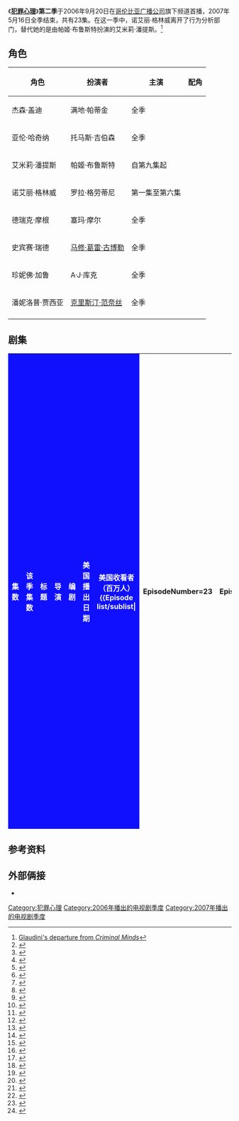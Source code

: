 {{noteTA
|G1=Show
|1=zh-cn:犯罪心理; zh-tw:犯罪心理; zh-hk:心理追兇;
|2=zh:明日之後;zh-hans:后天;zh-hk:明日之後;zh-tw:明天過後;
}}
{{infobox tvseason 
| season_name = 《犯罪心理》第二季
| eng_name = {{lang|en|''Criminal Minds'' (Season 2)}}
 |bgcolour     = #1010FF;
 |fgcolour     = #FFFFFF
 | region_1 = {{startdate|2007|10|2}}
 | image            = [[File:犯罪心理第二季.jpg|200px]]
 | country = [[美国|美国]]
 | first_aired = {{startdate|2006|9|20}}
 | last_aired = {{startdate|2007|5|16}}
 | num_episodes = 23集
 | prev_season = [[犯罪心理_(第一季)|第一季]] 
 | next_season = [[犯罪心理_(第三季)|第三季]]  
 |episode_list = [[犯罪心理集数列表|犯罪心理集数列表]]
|}}
《'''[[犯罪心理_(電視劇)|犯罪心理]]'''》'''第二季'''于2006年9月20日在[[哥伦比亚广播公司|哥伦比亚广播公司]]旗下频道首播，2007年5月16日全季结束，共有23集。在这一季中，诺艾丽·格林威离开了行为分析部门，替代她的是由帕姬·布鲁斯特扮演的艾米莉·潘提斯。<ref>[http://www.kansascity.com/mld/kansascity/entertainment/15951453.htm Glaudini's departure from ''Criminal Minds'']</ref>

== 角色 ==
{| class="wikitable sortable" border="1" 
|-
! 角色 !! 扮演者 !! 主演  !! 配角
|-
| 杰森·盖迪 || 满地·帕蒂金  || 全季 || {{n/a}}
|-
| 亚伦·哈奇纳 || 托马斯·吉伯森 || 全季 || {{n/a}}
|-
| 艾米莉·潘提斯 || 帕姬·布鲁斯特 || 自第九集起 || {{n/a}}
|-
| 诺艾丽·格林威 || 罗拉·格劳蒂尼 || 第一集至第六集 || {{n/a}}
|-
| 德瑞克·摩根 || 塞玛·摩尔 || 全季 || {{n/a}}
|-
| 史宾赛·瑞德 || [[马修·葛雷·古博勒|马修·葛雷·古博勒]] || 全季 || {{n/a}}
|-
| 珍妮佛·加鲁 || A·J·库克 || 全季 || {{n/a}}
|-
| 潘妮洛普·贾西亚 || [[克里斯汀·范奈丝|克里斯汀·范奈丝]] || 全季 || {{n/a}}
|-
|}

==剧集==
{{main|犯罪心理集数列表}}
<onlyinclude>
{| class="wikitable" style="width:100%; margin:auto; background:#FFFFFF;"
|-
! style="background-color: #1010FF; color:#fff; text-align: center;"|集数
!! style="background-color: #1010FF; color:#fff; text-align: center;"|该季<br/>集数
!! style="background-color: #1010FF; color:#fff; text-align: center;"|标题
!! style="background-color: #1010FF; color:#fff; text-align: center;"|导演
!! style="background-color: #1010FF; color:#fff; text-align: center;"|编剧
!! style="background-color: #1010FF; color:#fff; text-align: center;"|美国播出日期
!! style="background-color: #1010FF; color:#fff; text-align: center;"|美国收看者<br />（百万人）
{{Episode list/sublist|
 |EpisodeNumber=23
 |EpisodeNumber2=1
 |Title=The Fisher King
 |RTitle=
 |WrittenBy=爱德华·艾伦·柏纳若
 |DirectedBy=凯莱·穆齐奥
 |OriginalAirDate={{Start date|2006|9|20}}
 |Aux4=15.65<ref>{{cite web |url=http://abcmedianet.com/web/dnr/dispDNR.aspx?id=092606_07 |title=Weekly Program Rankings |publisher=[[American_Broadcasting_Company|ABC]] Medianet |date=September 26, 2006 |accessdate=March 15, 2010 |archive-date=2012-03-29 |archive-url=https://web.archive.org/web/20120329105628/http://abcmedianet.com/web/dnr/dispDNR.aspx?id=092606_07 |dead-url=yes }}</ref>
 |ShortSummary=行为分析部门成员继续分析这名给他们邮寄谜语包裹的犯罪嫌疑人。盖迪决定先不去管这个案件的个人特性，而去调查分析这名杀手。
 |LineColor=1010FF
}}
{{Episode list/sublist|
 |EpisodeNumber=24
 |EpisodeNumber2=2
 |Title=P911
 |WrittenBy=西蒙·米伦
 |DirectedBy=亚当·戴维森
 |OriginalAirDate={{Start date|2006|9|27}}
 |Aux4=16.54<ref>{{cite web |url=http://abcmedianet.com/web/dnr/dispDNR.aspx?id=100306_09 |title=Weekly Program Rankings |publisher=[[American_Broadcasting_Company|ABC]] Medianet |date=October 3, 2006 |accessdate=March 15, 2010 |archive-date=2010-09-03 |archive-url=https://www.webcitation.org/5sTeQa0No?url=http://abcmedianet.com/web/dnr/dispDNR.aspx?id=100306_09 |dead-url=no }}</ref>
 |ShortSummary=预防儿童犯罪小组发现一个[[儿童色情|儿童色情]]网站正在拍卖一个失踪多年的男孩，于是便请来行为分析部门帮助他们解救出这个深陷泥潭的小男孩。
 |LineColor=1010FF
}}
{{Episode list/sublist|
 |EpisodeNumber=25
 |EpisodeNumber2=3
 |Title=The Perfect Storm
 |WrittenBy=埃里卡·梅塞尔、黛布拉·费舍尔
 |DirectedBy=费利克
 |OriginalAirDate={{Start date|2006|10|4}}
 |Aux4=15.19<ref>{{cite web |url=http://abcmedianet.com/web/dnr/dispDNR.aspx?id=101006_05 |title=Weekly Program Rankings |publisher=[[American_Broadcasting_Company|ABC]] Medianet |date=October 10, 2006 |accessdate=March 15, 2010 |archive-date=2010-09-03 |archive-url=https://www.webcitation.org/5sTeSSjv2?url=http://abcmedianet.com/web/dnr/dispDNR.aspx?id=101006_05 |dead-url=no }}</ref>
 |ShortSummary=一起团伙连环杀手在残忍的杀人时，用录像机把过程拍摄了下来，更可怕的是，他们竟然将[[DVD|DVD]]寄给受害人的父母，让他们受到了二次伤害。
 |LineColor=1010FF
}}
{{Episode list/sublist|
 |EpisodeNumber=26
 |EpisodeNumber2=4
 |Title=Psychodrama
 |WrittenBy=阿龙·泽尔曼
 |DirectedBy=盖·诺曼·比
 |OriginalAirDate={{Start date|2006|10|11}}
 |Aux4=16.73<ref>{{cite web |url=http://abcmedianet.com/web/dnr/dispDNR.aspx?id=101706_06 |title=Weekly Program Rankings |publisher=[[American_Broadcasting_Company|ABC]] Medianet |date=October 17, 2006 |accessdate=March 15, 2010 |archive-date=2010-09-03 |archive-url=https://www.webcitation.org/5sTeZAiie?url=http://abcmedianet.com/web/dnr/dispDNR.aspx?id=101706_06 |dead-url=no }}</ref>
 |ShortSummary=一个人在[[洛杉矶|洛杉矶]]进行了多起银行抢劫，后来警方慢慢发现这名抢劫者并不在意钱财，而是为了虐待人质。当地警方立刻请来行为分析部门帮助他们抓到凶手。
 |LineColor=1010FF
}}
{{Episode list/sublist|
 |EpisodeNumber=27
 |EpisodeNumber2=5
 |Title=The Aftermath
 |WrittenBy=克里斯·曼蒂
 |DirectedBy=提姆·麦锡森
 |OriginalAirDate={{Start date|2006|10|18}}
 |Aux4=16.20<ref>{{cite web |url=http://abcmedianet.com/web/dnr/dispDNR.aspx?id=102406_05 |title=Weekly Program Rankings |publisher=[[American_Broadcasting_Company|ABC]] Medianet |date=October 24, 2006 |accessdate=March 15, 2010 |archive-date=2010-09-03 |archive-url=https://www.webcitation.org/5sTeacyAF?url=http://abcmedianet.com/web/dnr/dispDNR.aspx?id=102406_05 |dead-url=no }}</ref>
 |ShortSummary=行为分析部门接到了连环奸杀案件，犯人在学校附近攻击年轻女子，并将其奸杀。侦查阶段，行为分析部门让诺艾丽假装年轻学生引犯人上钩，没想到犯人还未进行犯罪时诺艾丽就暴露了自己的身份，也让凶手逃出法网。但让人意想不到的是，诺艾丽在悔恨之余竟然枪杀了这名嫌犯，并假装称自我防卫。
 |LineColor=1010FF
}}
{{Episode list/sublist|
 |EpisodeNumber=28
 |EpisodeNumber2=6
 |Title=The Boogeyman
 |WrittenBy=安迪·布歇尔
 |DirectedBy=史蒂夫·博伊姆
 |OriginalAirDate={{Start date|2006|10|25}}
 |Aux4=16.77<ref>{{cite web |url=http://abcmedianet.com/web/dnr/dispDNR.aspx?id=103106_10 |title=Weekly Program Rankings |publisher=[[American_Broadcasting_Company|ABC]] Medianet |date=October 31, 2006 |accessdate=March 15, 2010 |archive-url=https://web.archive.org/web/20150311233334/http://abcmedianet.com/web/dnr/dispDNR.aspx?id=103106_10 |archive-date=2015-03-11 |dead-url=yes }}</ref>
 |ShortSummary=行为分析部门来到了[[德克萨斯州|德克萨斯州]]调查一起儿童谋杀案。与此同时，诺艾丽伪造的自我防卫虽然让他逃脱了审讯，但哈奇纳似乎已经发现了破绽，在压力之下，诺艾丽选择了从行为分析部门辞职。
 |LineColor=1010FF
}}
{{Episode list/sublist|
 |EpisodeNumber=29
 |EpisodeNumber2=7
 |Title=North Mammon
 |WrittenBy=安德鲁·怀尔德
 |DirectedBy=马特·厄尔·比斯雷
 |OriginalAirDate={{Start date|2006|11|1}}
 |Aux4=16.97<ref>{{cite web |url=http://abcmedianet.com/web/dnr/dispDNR.aspx?id=110706_05 |title=Weekly Program Rankings |publisher=[[American_Broadcasting_Company|ABC]] Medianet |date=November 7, 2006 |accessdate=March 15, 2010 |archive-url=https://www.webcitation.org/5sTeeRmC9?url=http://abcmedianet.com/web/dnr/dispDNR.aspx?id=110706_05 |archive-date=2010-09-03 |dead-url=yes }}</ref>
 |ShortSummary=一个男子绑架了三个年轻女孩，并将她们关在了一个牢笼中，让她们三个自相残杀，只有两个人才可以活着出去。
 |LineColor=1010FF
}}
{{Episode list/sublist|
 |EpisodeNumber=30
 |EpisodeNumber2=8
 |Title=Empty Planet
 |WrittenBy=艾德·纳皮尔
 |DirectedBy=艾洛迪·基恩
 |OriginalAirDate={{Start date|2006|11|8}}
 |Aux4=17.57<ref>{{cite web |url=http://abcmedianet.com/web/dnr/dispDNR.aspx?id=111406_09 |title=Weekly Program Rankings |publisher=[[American_Broadcasting_Company|ABC]] Medianet |date=November 14, 2006 |accessdate=March 15, 2010 |archive-date=2010-09-03 |archive-url=https://www.webcitation.org/5sTegBC2f?url=http://abcmedianet.com/web/dnr/dispDNR.aspx?id=111406_09 |dead-url=yes }}</ref>
 |ShortSummary=行为分析部门来到了[[西雅图|西雅图]]调查一起连环炸弹爆炸案。经过调查，行为分析部门认定这名罪犯是一位反科技者，他被一部[[科幻小说|科幻小说]]所深深的吸引，并陷入其中。
 |LineColor=1010FF
}}
{{Episode list/sublist|
 |EpisodeNumber=31
 |EpisodeNumber2=9
 |Title=The Last Word
 |WrittenBy=埃里卡·梅塞尔、黛布拉·费舍尔
 |DirectedBy=凯莱·穆齐奥
 |OriginalAirDate={{Start date|2006|11|15}}
 |Aux4=16.48<ref>{{cite web |url=http://abcmedianet.com/web/dnr/dispDNR.aspx?id=112106_06 |title=Weekly Program Rankings |publisher=[[American_Broadcasting_Company|ABC]] Medianet |date=November 21, 2006 |accessdate=March 15, 2010 |archive-date=2010-09-03 |archive-url=https://www.webcitation.org/5sTejEbwz?url=http://abcmedianet.com/web/dnr/dispDNR.aspx?id=112106_06 |dead-url=no }}</ref>
 |ShortSummary=一位[[外交官|外交官]]的女儿艾米莉拿着调令加入了行为分析部门，但盖迪和哈奇纳起初认为她是靠关系来到行为分析部门的，并打算把她打发走，但随后艾米莉便成为行为分析部门不可或缺的一员。
 |LineColor=1010FF
}}
{{Episode list/sublist|
 |EpisodeNumber=32
 |EpisodeNumber2=10
 |Title=Lessons Learned
 |WrittenBy=吉姆·克莱曼特
 |DirectedBy=盖·诺曼·比
 |OriginalAirDate={{Start date|2006|11|22}}
 |Aux4=16.56<ref>{{cite web |url=http://abcmedianet.com/web/dnr/dispDNR.aspx?id=112806_08 |title=Weekly Program Rankings |publisher=[[American_Broadcasting_Company|ABC]] Medianet |date=November 28, 2006 |accessdate=March 15, 2010 |archive-date=2014-11-06 |archive-url=https://web.archive.org/web/20141106163045/http://abcmedianet.com/web/dnr/dispDNR.aspx?id=112806_08 |dead-url=no }}</ref>
 |ShortSummary=盖迪、瑞德和艾米莉来到了[[关塔那摩湾|关塔那摩湾]]，企图阻止一起针对[[美国|美国]]本土的生化攻击。关塔那摩湾中关押的都是与[[恐怖主义|恐怖主义]]相关的罪犯，行为分析部门企图从一位罪犯口中得知这次生化攻击的细节，以求阻止这场灾难。
 |LineColor=1010FF
}}
{{Episode list/sublist|
 |EpisodeNumber=33
 |EpisodeNumber2=11
 |Title=Sex, Birth, Death
 |WrittenBy=克里斯·曼蒂
 |DirectedBy=格温妮丝·帕特洛
 |OriginalAirDate={{Start date|2006|11|29}}
 |Aux4=17.92<ref>{{cite web |url=http://abcmedianet.com/web/dnr/dispDNR.aspx?id=120506_08 |title=Weekly Program Rankings |publisher=[[American_Broadcasting_Company|ABC]] Medianet |date=December 5, 2006 |accessdate=March 15, 2010 |archive-date=2015-01-28 |archive-url=https://web.archive.org/web/20150128113457/http://abcmedianet.com/web/dnr/dispDNR.aspx?id=120506_08 |dead-url=no }}</ref>
 |ShortSummary=行为分析部门来到[[华盛顿特区|华盛顿特区]]调查一起针对妓女的杀人案，但是[[国会|国会]][[议员|议员]]却因为政治利益不想让媒体知道这里有连环杀人案发生，若行为分析部门走漏了消息，则会被调离这个案子。
 |LineColor=1010FF
}}
{{Episode list/sublist|
 |EpisodeNumber=34
 |EpisodeNumber2=12
 |Title=Profiler, Profiled
 |WrittenBy=爱德华·艾伦·柏纳若
 |DirectedBy=格伦·科索
 |OriginalAirDate={{Start date|2006|12|13}}
 |Aux4=16.06<ref>{{cite web |url=http://www.thefutoncritic.com/news.aspx?id=20061219cbs01 |title=CBS rolls a lucky 13 |publisher=The Futon Critic |date=December 19, 2006 |accessdate=March 15, 2010 |archive-date=2020-07-21 |archive-url=https://web.archive.org/web/20200721142148/http://www.thefutoncritic.com/news.aspx?id=20061219cbs01 |dead-url=no }}</ref>
 |ShortSummary=德瑞克·摩根因涉嫌多起杀人案被[[芝加哥|芝加哥]]警方逮捕，摩根每次来到芝加哥之后都有一个黑人少年死亡，当地警方认为摩根符合嫌犯标准，于是便逮捕了他。
 |LineColor=1010FF
}}
{{Episode list/sublist|
 |EpisodeNumber=35
 |EpisodeNumber2=13
 |Title=No Way Out
 |WrittenBy=西蒙·米伦
 |DirectedBy=约翰·加拉赫
 |OriginalAirDate={{Start date|2007|1|17}}
 |Aux4=12.99<ref>{{cite web |url=http://abcmedianet.com/web/dnr/dispDNR.aspx?id=012307_05 |title=Weekly Program Rankings |publisher=[[American_Broadcasting_Company|ABC]] Medianet |date=January 23, 2007 |accessdate=March 15, 2010 |archive-date=2010-09-03 |archive-url=https://www.webcitation.org/5sTex98q0?url=http://abcmedianet.com/web/dnr/dispDNR.aspx?id=012307_05 |dead-url=yes }}</ref>
 |ShortSummary=杰森·盖迪遇到了在他职业生涯中最残忍最邪恶的连环杀手弗兰克，弗兰克连续杀人超过30年。当盖迪和摩根终于在一家甜品店抓到弗兰克时，弗兰克以儿童人质为籌碼逃之夭夭。
 |LineColor=1010FF
}}
{{Episode list/sublist|
 |EpisodeNumber=36
 |EpisodeNumber2=14
 |Title=The Big Game 
 |RTitle=
 |WrittenBy=爱德华·艾伦·柏纳若
 |DirectedBy=凯莱·穆齐奥
 |OriginalAirDate={{Start date|2007|2|4}}
 |Aux4=26.31<ref>{{cite web |url=http://abcmedianet.com/web/dnr/dispDNR.aspx?id=020607_05 |title=Weekly Program Rankings |publisher=[[American_Broadcasting_Company|ABC]] Medianet |date=February 6, 2007 |accessdate=March 15, 2010 |archive-date=2010-09-03 |archive-url=https://www.webcitation.org/5sTf0gI3Y?url=http://abcmedianet.com/web/dnr/dispDNR.aspx?id=020607_05 |dead-url=yes }}</ref>
 |ShortSummary=行为分析部门对一起针对富裕阶层的连环杀人案开展了调查，他们相信有多名犯人，并利用受害者家中电脑摄像头来监视受害者。经过一系列调查，行为分析部门发现犯人只有一个人，他有着[[精神分裂症|精神分裂症]]，所以在犯罪现场表现出了多人作案的痕迹。在抓捕过程中，瑞德被凶手劫持，遭到了虐待。
 |LineColor=1010FF
}}
{{Episode list/sublist|
 |EpisodeNumber=37
 |EpisodeNumber2=15
 |Title=Revelations 
 |RTitle=
 |WrittenBy=克里斯·曼蒂
 |DirectedBy=盖·诺曼·比	
 |OriginalAirDate={{Start date|2007|2|7}}
 |Aux4=16.27<ref>{{cite web |url=http://abcmedianet.com/web/dnr/dispDNR.aspx?id=021307_05 |title=Weekly Program Rankings |publisher=[[American_Broadcasting_Company|ABC]] Medianet |date=February 13, 2007 |accessdate=March 15, 2010 |archive-date=2010-09-03 |archive-url=https://www.webcitation.org/5sTf28D4U?url=http://abcmedianet.com/web/dnr/dispDNR.aspx?id=021307_05 |dead-url=no }}</ref>
 |ShortSummary=行为分析部门知晓瑞德遭到劫持后，立刻想法设法解救瑞德。瑞德则利用犯人的摄像头与行为分析部门的成员们交流，利用对哈奇纳的暗号使自己脱困。
 |LineColor=1010FF
}}
{{Episode list/sublist|
 |EpisodeNumber=38
 |EpisodeNumber2=16
 |Title=Fear and Loathing
 |WrittenBy=阿龙·泽尔曼
 |DirectedBy=罗勃·斯派尔
 |OriginalAirDate={{Start date|2007|2|14}}
 |Aux4=15.16<ref>{{cite web |url=http://abcmedianet.com/web/dnr/dispDNR.aspx?id=022107_05 |title=Weekly Program Rankings |publisher=[[American_Broadcasting_Company|ABC]] Medianet |date=February 21, 2007 |accessdate=March 15, 2010 |archive-date=2010-09-03 |archive-url=https://www.webcitation.org/5sTf3b94F?url=http://abcmedianet.com/web/dnr/dispDNR.aspx?id=022107_05 |dead-url=no }}</ref>
 |ShortSummary=在几乎全是白人的[[纽约|纽约]]郊区，四名[[黑人|黑人]]儿童被谋杀，这引起了当地不小的轰动，甚至有发生种族冲突的危险，行为分析部门立刻赶往纽约，调查这起杀人案。
 |LineColor=1010FF
}}
{{Episode list/sublist|
 |EpisodeNumber=39
 |EpisodeNumber2=17
 |Title=Distress
 |WrittenBy=李昂
 |DirectedBy=约翰·休華特
 |OriginalAirDate={{Start date|2007|2|21}}
 |Aux4=13.70<ref>{{cite web |url=http://abcmedianet.com/web/dnr/dispDNR.aspx?id=022707_06 |title=Weekly Program Rankings |publisher=[[American_Broadcasting_Company|ABC]] Medianet |date=February 27, 2007 |accessdate=March 15, 2010 |archive-date=2015-03-11 |archive-url=https://web.archive.org/web/20150311231358/http://abcmedianet.com/web/dnr/dispDNR.aspx?id=022707_06 |dead-url=no }}</ref>
 |ShortSummary=行为分析部门来到[[休斯顿|休斯顿]]调查一起针对建筑工地附近居民的谋杀案，最后他们发现犯人活在他的幻想之中，他自认为自己回到了十年前的战场上，周围的人都是敌人。
 |LineColor=1010FF
}}
{{Episode list/sublist|
 |EpisodeNumber=40
 |EpisodeNumber2=18
 |Title=Jones
 |WrittenBy=安迪·布歇尔
 |DirectedBy=史蒂夫·希尔
 |OriginalAirDate={{Start date|2007|2|28}}
 |Aux4=14.50<ref>{{cite web |url=http://abcmedianet.com/web/dnr/dispDNR.aspx?id=030607_05 |title=Weekly Program Rankings |publisher=[[American_Broadcasting_Company|ABC]] Medianet |date=March 6, 2007 |accessdate=March 15, 2010 |archive-date=2010-05-28 |archive-url=https://web.archive.org/web/20100528010304/http://abcmedianet.com/web/dnr/dispDNR.aspx?id=030607_05 |dead-url=no }}</ref>
 |ShortSummary=行为分析部门接到了一起对[[开膛手杰克|开膛手杰克]]的模仿案，受害者都是喉咙被割破。一直参与这起调查的一位老探员在调查出结果后被[[飓风|飓风]]杀死，案件的档案也都在灾难中丢失。
 |LineColor=1010FF
}}
{{Episode list/sublist|
 |EpisodeNumber=41
 |EpisodeNumber2=19
 |Title=Ashes and Dust
 |WrittenBy=安德鲁·怀尔德
 |DirectedBy=约翰·加拉赫
 |OriginalAirDate={{Start date|2007|3|21}}
 |Aux4=15.19<ref>{{cite web |url=http://abcmedianet.com/web/dnr/dispDNR.aspx?id=032707_04 |title=Weekly Program Rankings |publisher=[[American_Broadcasting_Company|ABC]] Medianet |date=March 27, 2007 |accessdate=March 15, 2010 |archive-date=2010-09-03 |archive-url=https://www.webcitation.org/5sTf8aUt0?url=http://abcmedianet.com/web/dnr/dispDNR.aspx?id=032707_04 |dead-url=no }}</ref>
 |ShortSummary=[[旧金山|旧金山]]发生了一起针对富裕家庭的连环杀人案。行为分析部门则将受害者关联在了一起，发现了一个以保护环境为主旨的组织似乎应该对此事负责。
 |LineColor=1010FF
}}
{{Episode list/sublist|
 |EpisodeNumber=42
 |EpisodeNumber2=20
 |Title=Honor Among Thieves
 |WrittenBy=阿龙·泽尔曼
 |DirectedBy=史蒂夫·博伊姆
 |OriginalAirDate={{Start date|2007|4|11}}
 |Aux4=12.80<ref>{{cite web |url=http://abcmedianet.com/web/dnr/dispDNR.aspx?id=041707_06 |title=Weekly Program Rankings |publisher=[[American_Broadcasting_Company|ABC]] Medianet |date=April 17, 2007 |accessdate=March 15, 2010 |archive-date=2015-03-11 |archive-url=https://web.archive.org/web/20150311232121/http://abcmedianet.com/web/dnr/dispDNR.aspx?id=041707_06 |dead-url=no }}</ref>
 |ShortSummary=一起针对[[俄国|俄国]]移民的绑架案引起了行为分析部门的注意，在艾米莉·潘提斯妈妈的帮助下，行为分析部门终于将人质解救了出来。
 |LineColor=1010FF
}}
{{Episode list/sublist|
 |EpisodeNumber=43
 |EpisodeNumber2=21
 |Title=Open Season
 |WrittenBy=埃里卡·梅塞尔、黛布拉·费舍尔
 |DirectedBy=费利克
 |OriginalAirDate={{Start date|2007|5|2}}
 |Aux4=13.28<ref>{{cite web |url=http://abcmedianet.com/web/dnr/dispDNR.aspx?id=050807_09 |title=Weekly Program Rankings |publisher=[[American_Broadcasting_Company|ABC]] Medianet |date=May 8, 2007 |accessdate=March 15, 2010 |archive-date=2010-09-03 |archive-url=https://www.webcitation.org/5sTfGSFt1?url=http://abcmedianet.com/web/dnr/dispDNR.aspx?id=050807_09 |dead-url=no }}</ref>
 |ShortSummary=警方在[[俄亥俄州|俄亥俄州]]的野外发现了多具尸体，行为分析部门认为嫌犯有两人，他们都是猎手，先将受害者放跑，再追逐猎杀他们，以此得到快感。
 |LineColor=1010FF
}}
{{Episode list/sublist|
 |EpisodeNumber=44
 |EpisodeNumber2=22
 |Title=Legacy
 |WrittenBy=爱德华·艾伦·柏纳若
 |DirectedBy=格伦·科索
 |OriginalAirDate={{Start date|2007|5|9}}
 |Aux4=12.92<ref>{{cite web |url=http://abcmedianet.com/web/dnr/dispDNR.aspx?id=051507_13 |title=Weekly Program Rankings |publisher=[[American_Broadcasting_Company|ABC]] Medianet |date=May 15, 2007 |accessdate=March 15, 2010 |archive-date=2010-09-03 |archive-url=https://www.webcitation.org/5sTfIrz0h?url=http://abcmedianet.com/web/dnr/dispDNR.aspx?id=051507_13 |dead-url=yes }}</ref>
 |ShortSummary=[[堪萨斯城_(密苏里州)|堪萨斯城]]近日的犯罪率大幅度减少，但一位警探却认为这是因为有人在杀害那些流浪汉、妓女和瘾君子。行为分析部门赶往[[密苏里州|密苏里州]]开始调查这起以社会底层群体为目标的连环杀人案。 
 |LineColor=1010FF
}}
{{Episode list/sublist|
 |EpisodeNumber=45
 |EpisodeNumber2=23
 |Title=No Way Out II: The Evilution of Frank
 |WrittenBy=西蒙·米伦
 |DirectedBy=爱德华·艾伦·柏纳若
 |OriginalAirDate={{Start date|2007|5|16}}
 |Aux4=13.21<ref>{{cite web |url=http://abcmedianet.com/web/dnr/dispDNR.aspx?id=052207_06 |title=Weekly Program Rankings |publisher=[[American_Broadcasting_Company|ABC]] Medianet |date=May 22, 2007 |accessdate=March 15, 2010 |deadurl=yes |archiveurl=https://www.webcitation.org/5sTfKFyJs?url=http://abcmedianet.com/web/dnr/dispDNR.aspx?id=052207_06 |archivedate=2010年9月3日 }}</ref>
 |ShortSummary=弗莱克又一次出现了，这次他的目标是珍。弗兰克为了要珍回到他身邊，杀害了盖迪的校友莎拉，并通过伪造现场企图嫁祸给盖迪。通过行为分析部门的努力，他们洗清了盖迪的嫌疑，而弗兰克與珍則一起跳火車身亡。
 |LineColor=1010FF
}}
|}</onlyinclude>

==参考资料==
{{reflist|2}}

==外部俩接==
*{{imdb title|id=0452046|title=Criminal Minds}}

{{犯罪心理}}

[[Category:犯罪心理|Category:犯罪心理]]
[[Category:2006年播出的电视剧季度|Category:2006年播出的电视剧季度]]
[[Category:2007年播出的电视剧季度|Category:2007年播出的电视剧季度]]